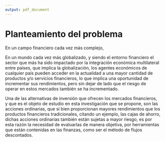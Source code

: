 ```yaml
---
output: pdf_document
---
```


# Planteamiento del problema

En un campo financiero cada vez más complejo,

En un mundo cada vez más globalizado, y siendo el entorno financiero el sector que más ha sido impactado por la integración económica multilateral entre países, que implica la globalización, los agentes económicos de cualquier país pueden acceder en la actualidad a una mayor cantidad de productos y/o servicios financieros, lo que implica una oportunidad de incrementar sus rendimientos, pero sin dejar de lado que el riesgo de operar en estos mercados también se ha incrementado.

Una de las alternativas de inversión que ofrecen los mercados financieros, y que es el objeto de estudio en esta investigación que se propone, son las acciones ordinarias, que si bien proporcionan mayores rendimientos que los productos financieros tradicionales, citando un ejemplo, las cajas de ahorro, dichas acciones ordinarias también están sujetas a mayor riesgo, es por esta razón la necesidad de evaluarlas de manera objetiva, por herramientas que están contenidas en las finanzas, como ser el método de flujos descontados.